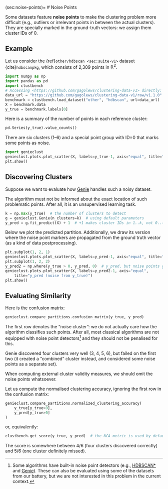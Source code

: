 (sec:noise-points)=
# Noise Points


Some datasets feature **noise points**
to make the clustering problem more difficult
(e.g., outliers or irrelevant points in between the actual clusters).
They are specially marked in the ground-truth vectors:
we assign them cluster IDs of 0.


## Example

Let us consider the {ref}`other/hdbscan <sec:suite-v1>` dataset
{cite}`hdbscanpkg`, which consists of 2,309 points in $\mathbb{R}^2$.

```python
import numpy as np
import pandas as pd
import clustbench
# Accessing <https://github.com/gagolews/clustering-data-v1> directly:
data_url = "https://github.com/gagolews/clustering-data-v1/raw/v1.1.0"
benchmark = clustbench.load_dataset("other", "hdbscan", url=data_url)
X = benchmark.data
y_true = benchmark.labels[0]
```

Here is a summary of the number of points in each reference cluster:

```python
pd.Series(y_true).value_counts()
```

There are six clusters (1–6) and a special point group with ID=0
that marks some points as noise.

```python
import genieclust
genieclust.plots.plot_scatter(X, labels=y_true-1, axis="equal", title="y_true")
plt.show()
```

## Discovering Clusters

Suppose we want to evaluate how [Genie](https://genieclust.gagolewski.com)
handles such a noisy dataset.

::::{important}
The algorithm must
not be informed about the exact location of such problematic points.
After all, it is an unsupervised learning task.
::::


```python
k = np.max(y_true)  # the number of clusters to detect
g = genieclust.Genie(n_clusters=k)  # using default parameters
y_pred = g.fit_predict(X) + 1  # +1 makes cluster IDs in 1..k, not 0..(k-1)
```

Below we plot the predicted partition.
Additionally, we draw its version where the
noise point markers are propagated from the ground truth vector
(as a kind of data postprocessing).


```python
plt.subplot(1, 2, 1)
genieclust.plots.plot_scatter(X, labels=y_pred-1, axis="equal", title="y_pred")
plt.subplot(1, 2, 2)
y_pred2 = np.where(y_true > 0, y_pred, 0)  # y_pred, but noise points get ID=0
genieclust.plots.plot_scatter(X, labels=y_pred2-1, axis="equal",
    title="y_pred (noise from y_true)")
plt.show()
```


## Evaluating Similarity

Here is the confusion matrix:

```python
genieclust.compare_partitions.confusion_matrix(y_true, y_pred)
```

The first row denotes the "noise cluster": we do not actually
care how the algorithm classifies such points. After all, most classical
algorithms are not equipped with noise point detectors[^footnoisedetect]
and they should not be penalised for this.

Genie discovered four clusters very well (3, 4, 5, 6),
but failed on the first two (it created a "combined" cluster instead,
and considered some noise points as a separate set).


::::{important}
When computing external cluster validity measures,
we should omit the noise points whatsoever.
::::


Let us compute the normalised clustering accuracy,
ignoring the first row in the confusion matrix:

```python
genieclust.compare_partitions.normalized_clustering_accuracy(
    y_true[y_true>0],
    y_pred[y_true>0]
)
```

or, equivalently:

```python
clustbench.get_score(y_true, y_pred)  # the NCA metric is used by default
```

The score is somewhere between 4/6 (four clusters discovered correctly)
and 5/6 (one cluster definitely missed).




[^footnoisedetect]: Some algorithms have built-in noise point detectors
    (e.g., [HDBSCAN\*](https://hdbscan.readthedocs.io/en/latest/)
    and [Genie](https://genieclust.gagolewski.com)).
    These can also be evaluated using some of the datasets from our battery,
    but we are not interested in this problem in the current context.
